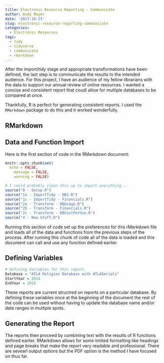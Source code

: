 ```yaml
---
title: Electronic Resource Reporting - Communicate
author: Andy Meyer
date: '2017-10-23'
slug: electronic-resource-reporting-communicate
categories:
  - Electronic Resources
tags:
  - tidy
  - tidyverse
  - communicate
  - rmarkdown
---
```


After the import/tidy stage and appropriate transformations have been defined, the last step is to communicate the results to the intended audience. For this project, I have an audience of my fellow librarians with the data to support our annual review of online resources. I wanted a concise and consistent report that coudl allow for multiple databases to be compared at once.

Thankfully, R is perfect for generating consistent reports. I used the ```RMarkdown``` package to do this and it worked wonderfully.

## RMarkdown

## Data and Function Import
Here is the first section of code in the RMarkdown document:
```r
knitr::opts_chunk$set(
  echo = FALSE,
	message = FALSE,
	warning = FALSE)

# I could probably clean this up to import everything...
source("0 - Setup.R")
source("1a - ImportTidy - DB1.R")
source("1c - ImportTidy - Financials.R")
source("2a - Transform - DBUsage.R")
source("2b - Transform - Financials.R")
source("2c - Transform - DBCostPerUse.R")
source("4 - New Stuff.R")
```
Running this section of code set up the preferences for this rMarkdown file and loads all of the data and functions from the previous steps of the process. After running this chunk of code all of the data is loaded and this document can call and use any function defined earlier.

## Defining Variables
```r
# Defining Variables for this report.
Database = "ATLA Religion Database with ATLASerials"
StartYear = 2014
EndYear = 2018
```
These reports are current structred on reports on a particular database. By defining these variables once at the beginning of the document the rest of the code can be used without having to update the database name and/or date ranges in multiple spots.

## Generating the Report

The reports then proceed by combining text with the results of R functions defined earlier. RMarkdown allows for some limited formatting like headings and page breaks that make the report very readable and professional. There are sevearl output options but the PDF option is the method I have focused on thus far.



